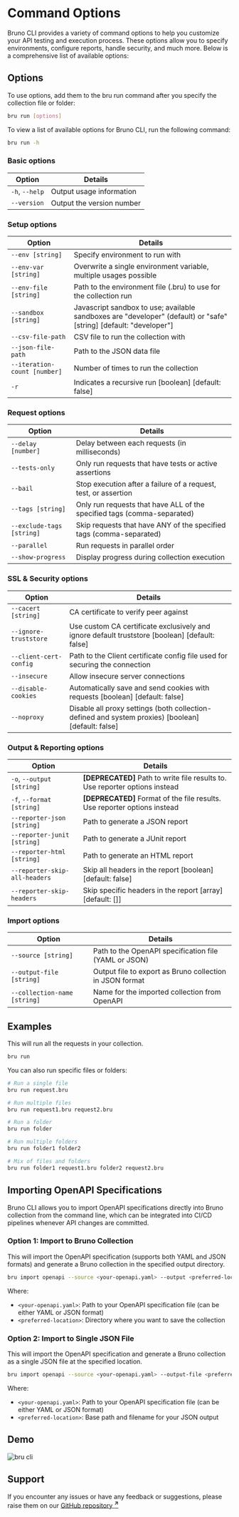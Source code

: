 
# Command Options

Bruno CLI provides a variety of command options to help you customize your API testing and execution process. These options allow you to specify environments, configure reports, handle security, and much more. Below is a comprehensive list of available options:

## Options 

To use options, add them to the bru run command after you specify the collection file or folder:

```bash
bru run [options]
```

To view a list of available options for Bruno CLI, run the following command:

```bash
bru run -h
```

### Basic options

| Option                       | Details                                                                       |
| ---------------------------- | ----------------------------------------------------------------------------- |
| `-h`, `--help`              | Output usage information                                                      |
| `--version`                 | Output the version number                                                     |

### Setup options

| Option                       | Details                                                                       |
| ---------------------------- | ----------------------------------------------------------------------------- |
| `--env [string]`            | Specify environment to run with                                               |
| `--env-var [string]`        | Overwrite a single environment variable, multiple usages possible             |
| `--env-file [string]`       | Path to the environment file (.bru) to use for the collection run            |
| `--sandbox [string]`        | Javascript sandbox to use; available sandboxes are "developer" (default) or "safe" [string] [default: "developer"] |
| `--csv-file-path`           | CSV file to run the collection with                                           |
| `--json-file-path`           | Path to the JSON data file                                                   |             
| `--iteration-count [number]` | Number of times to run the collection                                        |
| `-r`                        | Indicates a recursive run [boolean] [default: false]                          |

### Request options

| Option                       | Details                                                                       |
| ---------------------------- | ----------------------------------------------------------------------------- |
| `--delay [number]`          | Delay between each requests (in milliseconds)                                 |
| `--tests-only`              | Only run requests that have tests or active assertions                        |
| `--bail`                    | Stop execution after a failure of a request, test, or assertion               |
| `--tags [string]`   | Only run requests that have ALL of the specified tags (comma-separated)        |
| `--exclude-tags [string]`   | Skip requests that have ANY of the specified tags (comma-separated)           |
| `--parallel`                | Run requests in parallel order                            |
| `--show-progress`           | Display progress during collection execution           |

### SSL & Security options

| Option                       | Details                                                                       |
| ---------------------------- | ----------------------------------------------------------------------------- |
| `--cacert [string]`         | CA certificate to verify peer against                                         |
| `--ignore-truststore`       | Use custom CA certificate exclusively and ignore default truststore [boolean] [default: false] |
| `--client-cert-config`      | Path to the Client certificate config file used for securing the connection   |
| `--insecure`                | Allow insecure server connections                                             |
| `--disable-cookies`         | Automatically save and send cookies with requests [boolean] [default: false] |
| `--noproxy`                 | Disable all proxy settings (both collection-defined and system proxies) [boolean] [default: false] |

### Output & Reporting options

| Option                       | Details                                                                       |
| ---------------------------- | ----------------------------------------------------------------------------- |
| `-o`, `--output [string]`   | **[DEPRECATED]** Path to write file results to. Use reporter options instead  |
| `-f`, `--format [string]`   | **[DEPRECATED]** Format of the file results. Use reporter options instead     |
| `--reporter-json [string]`  | Path to generate a JSON report                                                |
| `--reporter-junit [string]` | Path to generate a JUnit report                                               |
| `--reporter-html [string]`  | Path to generate an HTML report                                               |
| `--reporter-skip-all-headers` | Skip all headers in the report [boolean] [default: false]                   |
| `--reporter-skip-headers`   | Skip specific headers in the report [array] [default: []]                     |

### Import options

| Option                       | Details                                                                       |
| ---------------------------- | ----------------------------------------------------------------------------- |
| `--source [string]`         | Path to the OpenAPI specification file (YAML or JSON)                         |
| `--output-file [string]`    | Output file to export as Bruno collection in JSON format                      |
| `--collection-name [string]` | Name for the imported collection from OpenAPI                                 |

## Examples

This will run all the requests in your collection.


```bash copy
bru run
```

You can also run specific files or folders:

```bash copy
# Run a single file
bru run request.bru

# Run multiple files
bru run request1.bru request2.bru

# Run a folder
bru run folder

# Run multiple folders
bru run folder1 folder2

# Mix of files and folders
bru run folder1 request1.bru folder2 request2.bru
```

## Importing OpenAPI Specifications

Bruno CLI allows you to import OpenAPI specifications directly into Bruno collection from the command line, which can be integrated into CI/CD pipelines whenever API changes are committed.

### Option 1: Import to Bruno Collection

This will import the OpenAPI specification (supports both YAML and JSON formats) and generate a Bruno collection in the specified output directory.

```bash copy
bru import openapi --source <your-openapi.yaml> --output <preferred-location> --collection-name "Petstore API"
```

Where:
- `<your-openapi.yaml>`: Path to your OpenAPI specification file (can be either YAML or JSON format)
- `<preferred-location>`: Directory where you want to save the collection

### Option 2: Import to Single JSON File

This will import the OpenAPI specification and generate a Bruno collection as a single JSON file at the specified location.

```bash copy
bru import openapi --source <your-openapi.yaml> --output-file <preferred-location>.json --collection-name "Petstore API"
```

Where:
- `<your-openapi.yaml>`: Path to your OpenAPI specification file (can be either YAML or JSON format)
- `<preferred-location>`: Base path and filename for your JSON output


## Demo
![bru cli](/screenshots/cli-demo.webp)

## Support
If you encounter any issues or have any feedback or suggestions, please raise them on our [GitHub repository <strong><sup>↗</sup></strong>](https://github.com/usebruno/bruno)
